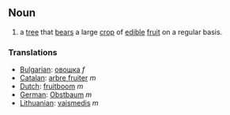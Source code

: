 ==Noun==

# a [[tree]] that [[bears]] a large [[crop]] of [[edible]] [[fruit]] on a regular basis.

===Translations===
*[[Bulgarian]]: [[овошка]] ''f''
*[[Catalan]]: [[arbre fruiter]] ''m''
*[[Dutch]]: [[fruitboom]] ''m''
*[[German]]: [[Obstbaum]] ''m''
*[[Lithuanian]]: [[vaismedis]] ''m''